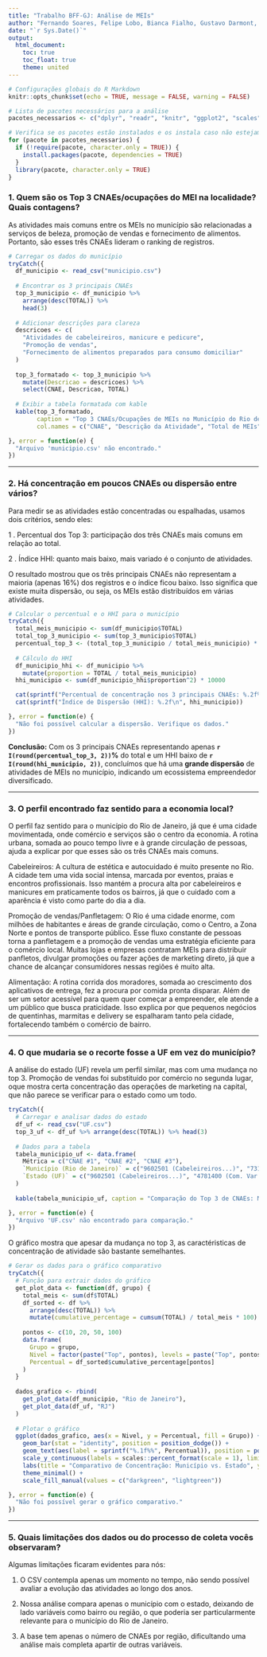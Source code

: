 ---
title: "Trabalho BFF-GJ: Análise de MEIs"
author: "Fernando Soares, Felipe Lobo, Bianca Fialho, Gustavo Darmont, Julia Teixeira"
date: "`r Sys.Date()`"
output:
  html_document:
    toc: true
    toc_float: true
    theme: united
---

```{r setup, include=FALSE}
# Configurações globais do R Markdown
knitr::opts_chunk$set(echo = TRUE, message = FALSE, warning = FALSE)

# Lista de pacotes necessários para a análise
pacotes_necessarios <- c("dplyr", "readr", "knitr", "ggplot2", "scales")

# Verifica se os pacotes estão instalados e os instala caso não estejam
for (pacote in pacotes_necessarios) {
  if (!require(pacote, character.only = TRUE)) {
    install.packages(pacote, dependencies = TRUE)
  }
  library(pacote, character.only = TRUE)
}

```


### 1. Quem são os Top 3 CNAEs/ocupações do MEI na localidade? Quais contagens?

As atividades mais comuns entre os MEIs no município são relacionadas a serviços de beleza, promoção de vendas e fornecimento de alimentos. Portanto, são esses três CNAEs lideram o ranking de registros.


```{r top_3_cnaes}
# Carregar os dados do município
tryCatch({
  df_municipio <- read_csv("municipio.csv")
  
  # Encontrar os 3 principais CNAEs
  top_3_municipio <- df_municipio %>%
    arrange(desc(TOTAL)) %>%
    head(3)
  
  # Adicionar descrições para clareza
  descricoes <- c(
    "Atividades de cabeleireiros, manicure e pedicure",
    "Promoção de vendas",
    "Fornecimento de alimentos preparados para consumo domiciliar"
  )
  
  top_3_formatado <- top_3_municipio %>%
    mutate(Descricao = descricoes) %>%
    select(CNAE, Descricao, TOTAL)
  
  # Exibir a tabela formatada com kable
  kable(top_3_formatado, 
        caption = "Top 3 CNAEs/Ocupações de MEIs no Município do Rio de Janeiro",
        col.names = c("CNAE", "Descrição da Atividade", "Total de MEIs"))

}, error = function(e) {
  "Arquivo 'municipio.csv' não encontrado."
})
```

---

### 2. Há concentração em poucos CNAEs ou dispersão entre vários?

Para medir se as atividades estão concentradas ou espalhadas, usamos dois critérios, sendo eles:

1 . Percentual dos Top 3: participação dos três CNAEs mais comuns em relação ao total.

2 . Índice HHI: quanto mais baixo, mais variado é o conjunto de atividades.

O resultado mostrou que os três principais CNAEs não representam a maioria (apenas 16%) dos registros e o índice ficou baixo. Isso significa que existe muita dispersão, ou seja, os MEIs estão distribuídos em várias atividades.

```{r analise_dispersao}
# Calcular o percentual e o HHI para o município
tryCatch({
  total_meis_municipio <- sum(df_municipio$TOTAL)
  total_top_3_municipio <- sum(top_3_municipio$TOTAL)
  percentual_top_3 <- (total_top_3_municipio / total_meis_municipio) * 100
  
  # Cálculo do HHI
  df_municipio_hhi <- df_municipio %>%
    mutate(proportion = TOTAL / total_meis_municipio)
  hhi_municipio <- sum(df_municipio_hhi$proportion^2) * 10000

  cat(sprintf("Percentual de concentração nos 3 principais CNAEs: %.2f%%\n", percentual_top_3))
  cat(sprintf("Índice de Dispersão (HHI): %.2f\n", hhi_municipio))

}, error = function(e) {
  "Não foi possível calcular a dispersão. Verifique os dados."
})
```

**Conclusão:** Com os 3 principais CNAEs representando apenas **`r I(round(percentual_top_3, 2))`%** do total e um HHI baixo de **`r I(round(hhi_municipio, 2))`**, concluímos que há uma **grande dispersão** de atividades de MEIs no município, indicando um ecossistema empreendedor diversificado.

---

### 3. O perfil encontrado faz sentido para a economia local?

O perfil faz sentido para o município do Rio de Janeiro, já que é uma cidade movimentada, onde comércio e serviços são o centro da economia. A rotina urbana, somada ao pouco tempo livre e à grande circulação de pessoas, ajuda a explicar por que esses são os três CNAEs mais comuns.

Cabeleireiros: A cultura de estética e autocuidado é muito presente no Rio. A cidade tem uma vida social intensa, marcada por eventos, praias e encontros profissionais. Isso mantém a procura alta por cabeleireiros e manicures em praticamente todos os bairros, já que o cuidado com a aparência é visto como parte do dia a dia.

Promoção de vendas/Panfletagem: O Rio é uma cidade enorme, com milhões de habitantes e áreas de grande circulação, como o Centro, a Zona Norte e pontos de transporte público. Esse fluxo constante de pessoas torna a panfletagem e a promoção de vendas uma estratégia eficiente para o comércio local. Muitas lojas e empresas contratam MEIs para distribuir panfletos, divulgar promoções ou fazer ações de marketing direto, já que a chance de alcançar consumidores nessas regiões é muito alta.

Alimentação: A rotina corrida dos moradores, somada ao crescimento dos aplicativos de entrega, fez a procura por comida pronta disparar. Além de ser um setor acessível para quem quer começar a empreender, ele atende a um público que busca praticidade. Isso explica por que pequenos negócios de quentinhas, marmitas e delivery se espalharam tanto pela cidade, fortalecendo também o comércio de bairro.

---

### 4. O que mudaria se o recorte fosse a UF em vez do município?

A análise do estado (UF) revela um perfil similar, mas com uma mudança no top 3. Promoção de vendas foi substituido por comércio no segunda lugar, oque mostra certa concentração das operações de marketing na capital, que não parece se verificar para o estado como um todo.

```{r comparacao_uf}
tryCatch({
  # Carregar e analisar dados do estado
  df_uf <- read_csv("UF.csv")
  top_3_uf <- df_uf %>% arrange(desc(TOTAL)) %>% head(3)
  
  # Dados para a tabela
  tabela_municipio_uf <- data.frame(
    Métrica = c("CNAE #1", "CNAE #2", "CNAE #3"),
    `Município (Rio de Janeiro)` = c("9602501 (Cabeleireiros...)", "7319002 (Promoção de vendas)", "5620104 (Alimentação...)"),
    `Estado (UF)` = c("9602501 (Cabeleireiros...)", "4781400 (Com. Var. Vestuário)", "5620104 (Alimentação...)")
  )
  
  kable(tabela_municipio_uf, caption = "Comparação do Top 3 de CNAEs: Município vs. Estado")

}, error = function(e) {
  "Arquivo 'UF.csv' não encontrado para comparação."
})
```
O gráfico mostra que apesar da mudança no top 3, as caractéristicas de concentração de atividade são bastante semelhantes.

```{r grafico_comparativo_dispersao, fig.align='center'}
# Gerar os dados para o gráfico comparativo
tryCatch({
  # Função para extrair dados do gráfico
  get_plot_data <- function(df, grupo) {
    total_meis <- sum(df$TOTAL)
    df_sorted <- df %>%
      arrange(desc(TOTAL)) %>%
      mutate(cumulative_percentage = cumsum(TOTAL) / total_meis * 100)
    
    pontos <- c(10, 20, 50, 100)
    data.frame(
      Grupo = grupo,
      Nivel = factor(paste("Top", pontos), levels = paste("Top", pontos)),
      Percentual = df_sorted$cumulative_percentage[pontos]
    )
  }
  
  dados_grafico <- rbind(
    get_plot_data(df_municipio, "Rio de Janeiro"),
    get_plot_data(df_uf, "RJ")
  )
  
  # Plotar o gráfico
  ggplot(dados_grafico, aes(x = Nivel, y = Percentual, fill = Grupo)) +
    geom_bar(stat = "identity", position = position_dodge()) +  
    geom_text(aes(label = sprintf("%.1f%%", Percentual)), position = position_dodge(width = 0.9), vjust = -0.5) +
    scale_y_continuous(labels = scales::percent_format(scale = 1), limits = c(0, 100)) +
    labs(title = "Comparativo de Concentração: Município vs. Estado", y = "Percentual Acumulado de MEIs", x = "") +
    theme_minimal() +
    scale_fill_manual(values = c("darkgreen", "lightgreen"))

}, error = function(e) {
  "Não foi possível gerar o gráfico comparativo."
})
```

---

### 5. Quais limitações dos dados ou do processo de coleta vocês observaram?

Algumas limitações ficaram evidentes para nós:

1. O CSV contempla apenas um momento no tempo, não sendo possível avaliar a evolução das atividades ao longo dos anos.

2. Nossa análise compara apenas o município com o estado, deixando de lado variáveis como bairro ou região, o que poderia ser particularmente relevante para o município do Rio de Janeiro.

3. A base tem apenas o número de CNAEs por região, dificultando uma análise mais completa apartir de outras variáveis.

